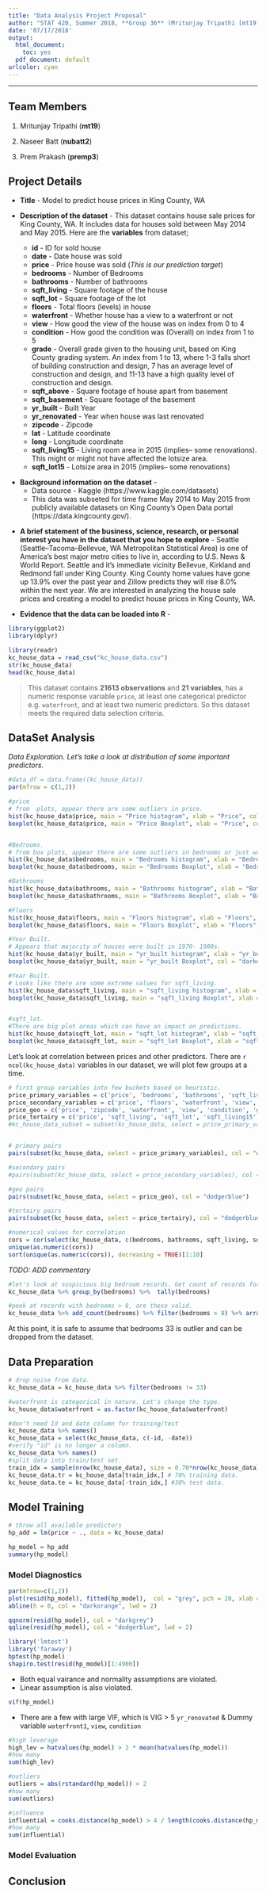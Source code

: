 ```yaml
---
title: "Data Analysis Project Proposal"
author: "STAT 420, Summer 2018, **Group 36** (Mritunjay Tripathi [mt19], Naseer Batt [nubatt2] and Prem Prakash [premp3])"
date: '07/17/2018'
output:
  html_document: 
    toc: yes
  pdf_document: default
urlcolor: cyan
---
```


***

## Team Members

1. Mritunjay Tripathi (**mt19**)

2. Naseer Batt (**nubatt2**)

3. Prem Prakash (**premp3**)

## Project Details

* **Title** - Model to predict house prices in King County, WA

* **Description of the dataset** - This dataset contains house sale prices for King County, WA. It includes data for houses sold between May 2014 and May 2015. Here are the **variables** from dataset;
    + **id** - ID for sold house
    + **date** - Date house was sold
    + **price** - Price house was sold (*This is our prediction target*)
    + **bedrooms** - Number of Bedrooms
    + **bathrooms** - Number of bathrooms
    + **sqft_living** - Square footage of the house
    + **sqft_lot** - Square footage of the lot
    + **floors** - Total floors (levels) in house
    + **waterfront** - Whether house has a view to a waterfront or not
    + **view** - How good the view of the house was on index from 0 to 4 
    + **condition** - How good the condition was (Overall) on index from 1 to 5
    + **grade** - Overall grade given to the housing unit, based on King County grading system. An index from 1 to 13, where 1-3 falls short of building construction and design, 7 has an average level of construction and design, and 11-13 have a high quality level of construction and design.
    + **sqft_above** - Square footage of house apart from basement
    + **sqft_basement** - Square footage of the basement
    + **yr_built** - Built Year
    + **yr_renovated** - Year when house was last renovated
    + **zipcode** - Zipcode
    + **lat** - Latitude coordinate
    + **long** - Longitude coordinate
    + **sqft_living15** - Living room area in 2015 (implies-- some renovations). This might or might not have affected the lotsize area.
    + **sqft_lot15** - Lotsize area in 2015 (implies-- some renovations)  
                       
\newline

* **Background information on the dataset** - 
    + Data source - Kaggle (https://www.kaggle.com/datasets)
    + This data was subseted for time frame May 2014 to May 2015 from publicly available datasets on King County's Open Data portal (https://data.kingcounty.gov/).

\newline

* **A brief statement of the business, science, research, or personal interest you have in the dataset that you hope to explore** - 
Seattle (Seattle–Tacoma–Bellevue, WA Metropolitan Statistical Area) is one of America's best major metro cities to live in, according to U.S. News & World Report. Seattle and it's immediate vicinity Bellevue, Kirkland and Redmond fall under King County. King County home values have gone up 13.9% over the past year and Zillow predicts they will rise 8.0% within the next year. We are interested in analyzing the house sale prices and creating a model to predict house prices in King County, WA.

* **Evidence that the data can be loaded into R** - 

```r
library(ggplot2)
library(dplyr)
```

```r
library(readr)
kc_house_data = read_csv("kc_house_data.csv")
str(kc_house_data)
head(kc_house_data)
```

> This dataset contains **21613 observations** and **21 variables**, has a numeric response variable `price`, at least one categorical predictor e.g. `waterfront`, and at least two numeric predictors. So this dataset meets the required data selection criteria.




  
## DataSet Analysis
*Data Exploration. Let's take a look at distribution of some important predictors.*
```r
#data_df = data.frame((kc_house_data))
par(mfrow = c(1,2))

#price
# from  plots, appear there are some outliers in price.
hist(kc_house_data$price, main = "Price histogram", xlab = "Price", col ="dodgerblue")
boxplot(kc_house_data$price, main = "Price Boxplot", xlab = "Price", col = "darkorange")


#Bedrooms.
# from box plots, appear there are some outliers in bedrooms or just wrong data.
hist(kc_house_data$bedrooms, main = "Bedrooms histogram", xlab = "Bedrooms", col ="dodgerblue")
boxplot(kc_house_data$bedrooms, main = "Bedrooms Boxplot", xlab = "Bedrooms", col = "darkorange")

#Bathrooms
hist(kc_house_data$bathrooms, main = "Bathrooms histogram", xlab = "Bathrooms", col ="dodgerblue")
boxplot(kc_house_data$bathrooms, main = "Bathrooms Boxplot", xlab = "Bathrooms", col = "darkorange")

#Floors
hist(kc_house_data$floors, main = "Floors histogram", xlab = "Floors", col ="dodgerblue")
boxplot(kc_house_data$floors, main = "Floors Boxplot", xlab = "Floors", col = "darkorange")

#Year Built.
# Appears that majority of houses were built in 1970- 1980s.
hist(kc_house_data$yr_built, main = "yr_built histogram", xlab = "yr_built", col ="dodgerblue")
boxplot(kc_house_data$yr_built, main = "yr_built Boxplot", col = "darkorange")

#Year Built.
# Looks like there are some extreme values for sqft_living.
hist(kc_house_data$sqft_living, main = "sqft_living histogram", xlab = "sqft_living", col ="dodgerblue")
boxplot(kc_house_data$sqft_living, main = "sqft_living Boxplot", xlab = "sqft_living", col = "darkorange")


#sqft_lot.
#There are big plot areas which can have an impact on predictions.
hist(kc_house_data$sqft_lot, main = "sqft_lot histogram", xlab = "sqft_lot", col ="dodgerblue")
boxplot(kc_house_data$sqft_lot, main = "sqft_lot Boxplot", xlab = "sqft_lot", col = "darkorange")
```



Let's look at correlation between prices and other predictors.
There are `r ncol(kc_house_data)` variables in our dataset, we will plot few groups at a time.

```r
# first group variables into few buckets based on heuristic.
price_primary_variables = c('price', 'bedrooms', 'bathrooms', 'sqft_living', 'sqft_lot')
price_secondary_variables = c('price', 'floors', 'waterfront', 'view', 'condition', 'grade', 'sqft_above', 'sqft_basement')
price_geo = c('price', 'zipcode', 'waterfront', 'view', 'condition', 'grade', 'sqft_above', 'sqft_basement')
price_tertairy = c('price', 'sqft_living', 'sqft_lot', 'sqft_living15', 'sqft_lot15')
#kc_house_data_subset = subset(kc_house_data, select = price_primary_variables)


# primary pairs
pairs(subset(kc_house_data, select = price_primary_variables), col = "dodgerblue")

#secondary pairs
#pairs(subset(kc_house_data, select = price_secondary_variables), col = "dodgerblue")

#geo pairs
pairs(subset(kc_house_data, select = price_geo), col = "dodgerblue")

#tertairy pairs
pairs(subset(kc_house_data, select = price_tertairy), col = "dodgerblue")
```


```r
#numerical values for correlation
cors = cor(select(kc_house_data, c(bedrooms, bathrooms, sqft_living, sqft_lot, floors, waterfront, view, condition, grade, sqft_above, sqft_basement, yr_built, yr_renovated)))
unique(as.numeric(cors))
sort(unique(as.numeric(cors)), decreasing = TRUE)[1:10]
```

*TODO: ADD commentary*

```r
#let's look at suspicious big bedroom records. Get count of records for eah bedroom size
kc_house_data %>% group_by(bedrooms) %>%  tally(bedrooms) 

#peek at records with bedrooms > 8, are these valid.
kc_house_data %>% add_count(bedrooms) %>% filter(bedrooms > 8) %>% arrange(desc(bedrooms))
```

At this point, it is safe to assume that bedrooms 33 is outlier and can be dropped from the dataset.

## Data Preparation
```r
# drop noise from data.
kc_house_data = kc_house_data %>% filter(bedrooms != 33)

#waterfront is categorical in nature. Let's change the type.
kc_house_data$waterfront = as.factor(kc_house_data$waterfront)

#don't need Id and date column for training/test
kc_house_data %>% names()
kc_house_data = select(kc_house_data, c(-id, -date))
#verify "id" is no longer a column.
kc_house_data %>% names()
#split data into train/test set. 
train_idx = sample(nrow(kc_house_data), size = 0.70*nrow(kc_house_data))
kc_house_data.tr = kc_house_data[train_idx,] # 70% training data.
kc_house_data.te = kc_house_data[-train_idx,] #30% test data.
```



## Model Training
```r
# throw all available predictors
hp_add = lm(price ~ ., data = kc_house_data)

hp_model = hp_add
summary(hp_model)
```

### Model Diagnostics
```r
par(mfrow=c(1,2))
plot(resid(hp_model), fitted(hp_model),  col = "grey", pch = 20, xlab = "Fitted", ylab = "Residual", main = "Fitted versus Residuals")
abline(h = 0, col = "darkorange", lwd = 2)

qqnorm(resid(hp_model), col = "darkgrey")
qqline(resid(hp_model), col = "dodgerblue", lwd = 2)
```
```r
library('lmtest')
library('faraway')
bptest(hp_model)
shapiro.test(resid(hp_model)[1:4900])
```

- Both equal vairance and normality assumptions are violated.
- Linear assumption is also violated.

```r
vif(hp_model)
```

- There are a few with large VIF, which is VIG > 5 `yr_renovated` & Dummy variable `waterfront1`, `view`, `condition`

```r
#high leverage 
high_lev = hatvalues(hp_model) > 2 * mean(hatvalues(hp_model))
#how many
sum(high_lev)

#outliers
outliers = abs(rstandard(hp_model)) > 2
#how many
sum(outliers)

#influence
influential = cooks.distance(hp_model) > 4 / length(cooks.distance(hp_model))
#how many
sum(influential)
```


### Model Evaluation
## Conclusion